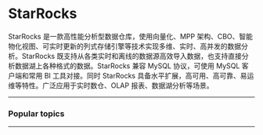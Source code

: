 # StarRocks


StarRocks 是一款高性能分析型数据仓库，使用向量化、MPP 架构、CBO、智能物化视图、可实时更新的列式存储引擎等技术实现多维、实时、高并发的数据分析。StarRocks 既支持从各类实时和离线的数据源高效导入数据，也支持直接分析数据湖上各种格式的数据。StarRocks 兼容 MySQL 协议，可使用 MySQL 客户端和常用 BI 工具对接。同时 StarRocks 具备水平扩展，高可用、高可靠、易运维等特性。广泛应用于实时数仓、OLAP 报表、数据湖分析等场景。

---

### Popular topics

<FeatureList language="Chinese" />

---

